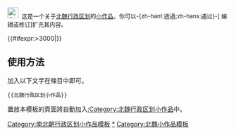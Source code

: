 <div class="notice metadata" id="stub" style="font-size: small;">[[File:北魏･斉.PNG|25px|北魏]]&nbsp;&nbsp;这是一个关于[[北魏行政区划]]的[[Wikipedia:小作品|小作品]]。你可以-{zh-hant:透過;zh-hans:通过}-<span class="plainlinks">[{{fullurl:{{FULLPAGENAME}}|action=edit}} 编辑或修订]</span>扩充其内容。</div><includeonly>[[Category:北魏行政区划小作品|{{PAGENAME}}]]{{#ifexpr:{{PAGESIZE:{{FULLPAGENAME}}|R}}>3000|[[Category:字数已超过3000字节的小作品|{{PAGENAME}}]]}}</includeonly><noinclude>

==使用方法==
加入以下文字在條目中即可。
<pre>{{北魏行政区划小作品}}</pre>

置放本模板的頁面將自動加入[[:Category:北魏行政区划小作品]]中。
[[Category:南北朝行政区划小作品模板]]
[[Category:北魏行政区划小作品|*]]
[[Category:北魏小作品模板]]
</noinclude>